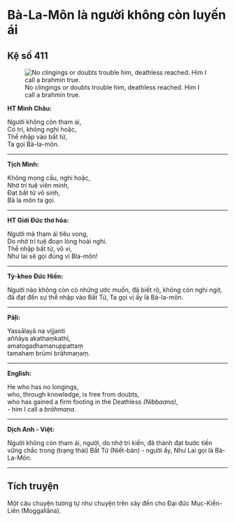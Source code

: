 # Bà-La-Môn là người không còn luyến ái {- #ba-la-mon-la-nguoi-khong-con-luyen-ai}

## Kệ số 411 {- #ke-so-411}

![No clingings or doubts trouble him, deathless reached. Him I call a brahmin true.](images/kinh-phap-cu-ke-so-411-dhammapada-verse-411.jpg){fig-align="center" .lightbox}

**HT Minh Châu:**

Người không còn tham ái,  
Có trí, không nghi hoặc,  
Thể nhập vào bất tử,  
Ta gọi Bà-la-môn.  

<hr class="divider">

**Tịch Minh:**

Không mong cầu, nghi hoặc,  
Nhờ trí tuệ viên minh,  
Ðạt bất tử vô sinh,  
Bà la môn ta gọi.  

<hr class="divider">

**HT Giới Đức thơ hóa:**

Người mà tham ái tiêu vong,  
Do nhờ trí tuệ đoạn lòng hoài nghi.  
Thể nhập bất tử, vô vi,  
Như lai sẽ gọi đúng vì Bla-môn!  

<hr class="divider">

**Tỳ-kheo Đức Hiền:**

Người nào không còn có những ước muốn, đã biết rõ, không còn nghi ngờ, đã đạt đến sự thể nhập vào Bất Tử, Ta gọi vị ấy là Bà-la-môn.  

<hr class="divider">

**Pāḷi:**

Yassālayā na vijjanti  
aññāya akathaṃkathī,  
amatogadhamanuppattaṃ  
tamahaṃ brūmi brāhmaṇaṃ.  

<hr class="divider">

**English:**

He who has no longings,  
who, through knowledge, is free from doubts,  
who has gained a firm footing in the Deathless *(Nibbaana)*,  
- him I call a *brāhmaṇa*.  

<hr class="divider">

**Dịch Anh - Việt:**

Người không còn tham ái, người, do nhờ tri kiến, đã thành đạt bước tiến vững chắc trong (trạng thái) Bất Tử (Niết-bàn) - người ấy, Như Lai gọi là Bà-La-Môn.  

<hr class="divider">

## Tích truyện {- #tich-truyen}

Một câu chuyện tương tự như chuyện trên xảy đến cho Ðại đức Mục-Kiền-Liên (Moggallāna).  